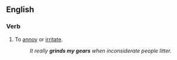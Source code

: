 ==English==

===Verb===
{{en-verb|head=[[grind]] somebody's [[gears]]|grinds somebody's gears|grinding somebody's gears|ground somebody's gears}}

# {{label|en|idiomatic}} To [[annoy]] or [[irritate]].
#: ''It really '''grinds my gears''' when inconsiderate people litter.''